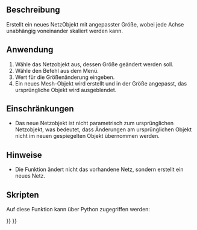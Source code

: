<languages/>

{{Docnav/de
|[[OpenSCAD_ScaleMeshFeature/de| NetzelementSkalieren]]
|[[OpenSCAD_IncreaseToleranceFeature/de| ErhöheToleranz]]
|[[OpenSCAD_Workbench/de|OpenSCAD]]
|IconL=OpenSCAD_ScaleMeshFeature.svg
|IconR=OpenSCAD_IncreaseToleranceFeature.svg
|IconC=Workbench_OpenSCAD.svg
}}

{{GuiCommand/de
|Name=OpenSCAD ResizeMeshFeature
|Name/de=OpenSCAD NetzGrößeÄndern
|MenuLocation=OpenSCAD → Netzgröße ändern
|Workbenches=[[OpenSCAD_Workbench/de|OpenSCAD]]
}}

<span id="Description"></span>
==Beschreibung== 

Erstellt ein neues NetzObjekt mit angepasster Größe, wobei jede Achse unabhängig voneinander skaliert werden kann.

<span id="Usage"></span>
==Anwendung== 

# Wähle das Netzobjekt aus, dessen Größe geändert werden soll.
# Wähle den Befehl {{MenuCommand|OpenSCAD → [[Image:OpenSCAD_ResizeMeshFeature.svg|16px]] Netzelementgröße ändern}} aus dem Menü.
# Wert für die Größenänderung eingeben.
# Ein neues Mesh-Objekt wird erstellt und in der Größe angepasst, das ursprüngliche Objekt wird ausgeblendet.

<span id="Limitations"></span>
==Einschränkungen== 

* Das neue Netzobjekt ist nicht parametrisch zum ursprünglichen Netzobjekt, was bedeutet, dass Änderungen am ursprünglichen Objekt nicht im neuen gespiegelten Objekt übernommen werden.

<span id="Notes"></span>
==Hinweise== 

* Die Funktion ändert nicht das vorhandene Netz, sondern erstellt ein neues Netz.

<span id="Scripting"></span>
==Skripten==

Auf diese Funktion kann über Python zugegriffen werden:

{{Code|code=
import OpenSCADUtils
import Mesh
#this assumes an existing object in the document named "Mesh" that you wish to mirror
original_mesh = App.ActiveDocument.Mesh
resized_mesh = OpenSCADUtils.resizemesh(original_mesh.Mesh, FreeCAD.Base.Vector(100,50,40))
#New mesh would be 100 mm on the x axis, 50 mm on the y axis, and 40 mm on the z axis.
Mesh.show(resized_mesh)
}}


{{Docnav/de
|[[OpenSCAD_ScaleMeshFeature/de| NetzelementSkalieren]]
|[[OpenSCAD_IncreaseToleranceFeature/de| ErhöheToleranz]]
|[[OpenSCAD_Workbench/de|OpenSCAD]]
|IconL=OpenSCAD_ScaleMeshFeature.svg
|IconR=OpenSCAD_IncreaseToleranceFeature.svg
|IconC=Workbench_OpenSCAD.svg
}}

{{OpenSCAD_Tools_navi{{#translation:}}}}
{{Userdocnavi{{#translation:}}}}